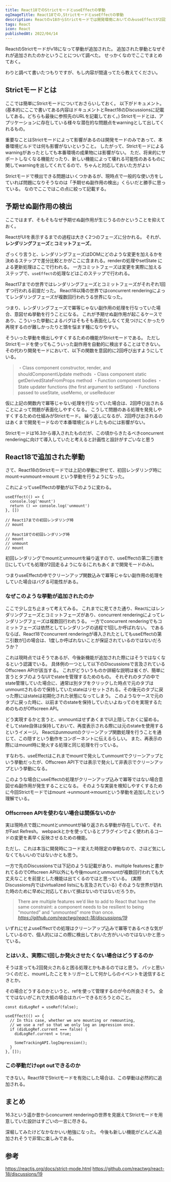 ```yaml
---
title: React18でのStrictモードとuseEffectの挙動
ogImageTitle: React18での,StrictモードとuseEffectの挙動
description: Reactのv18からStrictモードでは開発環境においてのみuseEffectが2回実行されるようになる。その挙動の理由について
tags: React
icon: React
publishedAt: 2022/04/14
---
```



ReactのStrictモードがv18になって挙動が追加された。
追加された挙動となぜそれが追加されたのかということについて調べた。
せっかくなのでここでまとめておく。

わりと調べて書いたつもりですが、もし内容が間違ってたら教えてください。

## Strictモードとは

ここでは簡単にStrictモードについておさらいしておく。
以下がドキュメント。
(基本的にここで書いてある内容はドキュメントとReact18のDiscussionsに記載してある。どちらも最後に参照先のURLを記載しておく。)
<EmbedLink url="https://reactjs.org/docs/strict-mode.html" />
Strictモードとは、アプリケーションに存在している様々な潜在的な問題点をwarningとして出してくれるもの。

重要なことはStrictモードによって影響があるのは開発モードのみであって、本番環境ビルドでは何も影響がないということ。
したがって、Strictモードによるwarningがあったとしても本番環境の成果物には影響がない。
ただ、将来的にサポートしなくなる機能だったり、新しい機能によって壊れる可能性のあるものに関してwarningを出してくれてるので、ちゃんと対応しておいた方がよい

Strictモードで検出できる問題はいくつかあるが、現時点で一般的な使い方をしていれば問題になりそうなのは「予期せぬ副作用の検出」くらいだと勝手に思っている。
なのでここではこの点に絞って記載する。

## 予期せぬ副作用の検出

ここではまず、そもそもなぜ予期せぬ副作用が生じうるのかということを抑えておく。

ReactがUIを表示するまでの過程は大きく2つのフェーズに分かれる。
それが、**レンダリングフェーズ**と**コミットフェーズ**。

ざっくり言うと、レンダリングフェーズはDOMにどのような変更を加えるかを決めるステップで差分比較とかがここに含まれる。renderの処理やsetState による更新処理はここで行われる。
一方コミットフェーズは変更を実際に加えるステップで、`useEffect`の処理などはこのステップで行われる。

React17までの世界ではレンダリングフェーズとコミットフェーズがそれぞれ1回ずつ行われる前提だった。
React18以降の世界ではconcurrent renderingによってレンダリングフェーズが複数回行われうる世界になった。

つまり、レンダリングフェーズで冪等じゃない副作用の処理を行なっていた場合、意図せぬ挙動を行うことになる。
これが予期せぬ副作用が起こるケースであり、こういった挙動によるバグはそもそも表面化しなくて見つけにくかったり再現するのが難しかったりと頭を悩ます種になりやすい。

そういった挙動を検出しやすくするための機能がStrictモードである。
ただしStrictモードを使ってもこういった副作用を自動的に検出することはできない。
その代わり開発モードにおいて、以下の関数を意図的に2回呼び出すようにしている。

> ・Class component constructor, render, and shouldComponentUpdate methods
・Class component static getDerivedStateFromProps method
・Function component bodies
・State updater functions (the first argument to setState)
・Functions passed to useState, useMemo, or useReducer

仮に上記の関数内で冪等じゃない処理を行なっていた場合は、2回呼び出されることによって問題が表面化しやすくなる。
こうして問題のある処理を発見しやすくするための仕組みがStrictモード。
繰り返しになるが、2回呼び出されるのはあくまで開発モードなので本番環境ビルドしたものには影響がない。

Strictモードは16.3から導入されたものだが、この頃からきたるべきconcurrent renderingに向けて導入していたと考えると計画性と設計がすごいなと思う

## React18で追加された挙動

さて、React18のStrictモードでは上記の挙動に併せて、初回レンダリング時にmount→unmount→mount という挙動を行うようになった。

これによってuseEffectの挙動が以下のように変わる。

```tsx title="sample.tsx" {6,9}
useEffect(() => {
  console.log('mount')
  return () => console.log('unmount')
}, [])

// React17までの初回レンダリング時
// mount

// React18での初回レンダリング時
// mount
// unmount
// mount
```

初回レンダリングでmountとunmountを繰り返すので、useEffectの第二引数を[]にしていても処理が2回走るようになる(これもあくまで開発モードのみ)。

つまりuseEffectの中でクリーンアップ関数込みで冪等じゃない副作用の処理をしていた場合はバグる可能性がある。

### なぜこのような挙動が追加されたのか

ここで少し立ち止まって考えてみる。
これまでに見てきた通り、Reactにはレンダリングフェーズとコミットフェーズがあり、concurrent renderingによってレンダリングフェーズは複数回行われうる。
一方でconcurrent renderingでもコミットフェーズは依然としてレンダリングの過程で1回しか呼ばれない。
であるならば、React18でconcurrent renderingが導入されたとしてもuseEffectの第二引数が[]の場合は、1度しか呼ばれないことが保証されているのではないだろうか？

これは現時点ではそうであるが、今後新機能が追加された際にはそうではなくなるという認識でいる。
具体例の一つとして以下のDiscussionsで言及されているOffscreen APIが該当する。
<EmbedLink url="https://github.com/reactwg/react-18/discussions/19" />
これがどういうものか詳細な説明は省くが、簡単に言うとタブのようなUIでstateを管理するためのもの。
それぞれのタブの中でstate管理していた場合に、通常は別タブをクリックした時点で元のタブはunmountされるので保持していたstateはリセットされる。その後元のタブに戻った際にはstateは初期化された状態になってしまう。
このようなケースで元のタブに戻った時に、以前までのstateを保持していたいよねってのを実現するためのものがOffscreen API。

どう実現するかと言うと、unmountはせずあくまでUI上隠しておくに留める。そしてstate自体は保持しておいて、再度表示される際には元のstateを使用するというイメージ。
Reactはunmountのクリーンアップ関数処理を行うことを通じて、この隠すという動作をコンポーネントに伝えるらしい。
また、再表示の際にはmount時に発火する処理と同じ処理を行っている。

すなわち、useEffectはこれまでmountで発火してunmountでクリーンアップという挙動だったが、Offscreen API下では表示で発火して非表示でクリーンアップという挙動になる。

このような場合にuseEffectの処理がクリーンアップ込みで冪等ではない場合意図せぬ副作用が発生することになる。
そのような実装を検知しやすくするために今回Strictモードではmount →unmount→mountという挙動を追加したという理解でいる。

### Offscrreen APIを使わない場合は関係ないのか

実は現時点で既にmountとunmountが繰り返される挙動が存在していて、それがFast Refresh。
webpackとかを使っているとプラグインでよく使われるコードの変更を素早く反映させるための機能。

ただし、これは本当に開発時にコード変えた時限定の挙動なので、さほど気にしなくてもいいのではないかとも思う。

一方で先のDiscussionsでは下記のような記載があり、multiple featuresと書かれてるのでOffscreen API以外にも今後mountとunmountが複数回行われても大丈夫なことを前提とした機能は出てくるのではと思っている。
(実際Discussions内ではvirtualized listsにも言及されている)
そのような世界が訪れた時のために早めに対応しておいて損はないのではないだろうか。

> There are multiple features we’d like to add to React that have the same constraint: a component needs to be resilient to being “mounted” and “unmounted” more than once.
*https://github.com/reactwg/react-18/discussions/19*

いずれにせよuseEffectでの処理はクリーンアップ込みで冪等であるべきな気がしているので、個人的にはこの際に検出しておいた方がいいのではないかと思っている。


### とはいえ、実際に1回しか発火させたくない場合はどうするのか

そうは言っても2回発火されると困る処理とかもあるのではと思う。
パッと思いつくのだと、mountしたことをトリガーとして何かしらのイベントを送信するときとか。

その場合どうするのかというと、refを使って管理するのが今の所良さそう。
全てではないがこれで大抵の場合はカバーできるだろうとのこと。
<EmbedLink url="https://github.com/reactwg/react-18/discussions/18#discussion-3385714" />

```tsx
const didLogRef = useRef(false);

useEffect(() => {
  // In this case, whether we are mounting or remounting,
  // we use a ref so that we only log an impression once.
  if (didLogRef.current === false) {
    didLogRef.current = true;

    SomeTrackingAPI.logImpression();
  }
}, []);
```

### この挙動だけopt outできるのか

できない。React18でStrictモードを有効にした場合は、この挙動は必然的に追加される。

## まとめ

16.3という遥か昔からconcurrent renderingの世界を見据えてStrictモードを用意していた設計はすごいの一言に尽きる。

深堀してみたけどなかなかいい勉強になった。
今後も新しい機能がどんどん追加されそうで非常に楽しみである。

## 参考

https://reactjs.org/docs/strict-mode.html
https://github.com/reactwg/react-18/discussions/19
